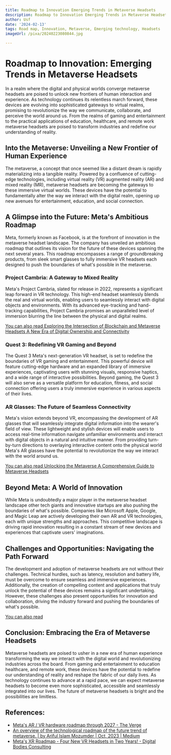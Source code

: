 ```yaml
---
title: Roadmap to Innovation Emerging Trends in Metaverse Headsets
description: Roadmap to Innovation Emerging Trends in Metaverse Headsets
author: Usf
date: '2024-02-13'
tags: Road map, Innovation, Metaverse, Emerging technology, Headsets
imageUrl: /pixa/20240223080844.jpg

---
```

# Roadmap to Innovation: Emerging Trends in Metaverse Headsets

In  a  realm where the digital  and physical worlds converge metaverse headsets are poised to  unlock new frontiers of human interaction  and experience. As technology continues its  relentless march forward, these devices  are evolving into sophisticated gateways to virtual realms, promising to revolutionize the way we communicate, collaborate, and perceive the world around us. From the realms of gaming and entertainment to  the practical  applications of education, healthcare, and remote work metaverse headsets are poised to transform industries and redefine our understanding of reality.

## Into the Metaverse: Unveiling a New Frontier of Human Experience

The metaverse, a  concept that once seemed like a distant dream is rapidly materializing into a tangible reality. Powered by a confluence of  cutting-edge technologies, including virtual reality (VR) augmented reality (AR) and mixed reality (MR),  metaverse headsets are becoming the gateways to these immersive virtual worlds. These devices have the potential to fundamentally alter the way we interact  with the digital realm, opening up new  avenues for entertainment, education, and social connection.

## A Glimpse into the Future: Meta's Ambitious Roadmap

Meta, formerly known as Facebook, is at  the forefront of innovation in the metaverse headset landscape. The company has unveiled an ambitious roadmap that outlines its vision for the future of these devices  spanning the  next several years.  This roadmap encompasses a range of groundbreaking products, from  sleek smart glasses to  fully immersive VR headsets each designed to push the boundaries of what's possible in the metaverse.

### Project Cambria: A Gateway to Mixed Reality

Meta's Project Cambria, slated for release in 2022, represents a significant leap forward in VR technology. This high-end headset seamlessly blends  the real and virtual worlds, enabling users to seamlessly  interact  with digital objects and environments. With its advanced  eye-tracking  and hand-tracking capabilities, Project Cambria promises  an unparalleled level of immersion blurring the line between the physical  and digital realms.

[You can also read Exploring the Intersection of Blockchain and Metaverse Headsets A New Era of Digital Ownership and Connectivity](Exploring%20the%20Intersection%20of%20Blockchain%20and%20Metaverse%20Headsets%20A%20New%20Era%20of%20Digital%20Ownership%20and%20Connectivity)


### Quest 3: Redefining VR Gaming  and Beyond

The Quest 3 Meta's next-generation  VR headset, is  set to redefine the boundaries of VR gaming  and  entertainment. This powerful device will feature  cutting-edge hardware and an expanded library of immersive experiences, captivating users with  stunning visuals, responsive haptics, and a wide range of interactive possibilities.  Beyond gaming, the Quest 3 will also serve as a versatile platform for education, fitness, and social connection offering  users a truly immersive experience in various aspects of their lives.

### AR Glasses: The  Future of Seamless Connectivity

Meta's vision extends beyond VR, encompassing the development of AR  glasses that will seamlessly integrate  digital information into the wearer's field of view. These lightweight and  stylish devices will  enable users to access real-time information navigate unfamiliar environments and interact with digital objects in a  natural and intuitive manner. From providing turn-by-turn directions to overlaying interactive content  onto the physical world Meta's AR glasses have the potential to revolutionize the  way  we interact with the world around us.

[You can also read  Unlocking the Metaverse A  Comprehensive Guide to Metaverse  Headsets](Unlocking%20the%20Metaverse%20A%20Comprehensive%20Guide%20to%20Metaverse%20Headsets)


## Beyond Meta: A World of Innovation

While Meta is undoubtedly a major player in the metaverse headset landscape other tech giants  and innovative startups are also pushing the  boundaries of what's possible. Companies like Microsoft Apple, Google, and Magic Leap are actively developing their own AR  and VR technologies, each with unique strengths and approaches.  This competitive landscape is driving rapid innovation resulting in a constant  stream of new devices and experiences that captivate users' imaginations.

## Challenges and Opportunities: Navigating the Path Forward

The development and adoption of metaverse headsets are  not without their challenges. Technical hurdles, such as latency, resolution  and battery life, must be overcome to  ensure seamless and immersive  experiences. Additionally, the creation of compelling content and  applications that truly unlock the potential of these devices remains  a significant undertaking.  However,  these challenges also present opportunities for innovation  and  collaboration, driving the industry forward and pushing the boundaries of what's possible.

[You can  also read ]()


## Conclusion: Embracing the Era of Metaverse Headsets

Metaverse headsets are poised to usher in a new era of human experience transforming the way  we interact with  the  digital world and revolutionizing  industries across the board. From gaming and entertainment to education healthcare, and  remote work, these devices have the potential to redefine  our understanding of reality and reshape the fabric of our daily lives. As  technology continues to advance  at a rapid pace, we can expect metaverse headsets to become  even  more sophisticated, accessible and seamlessly  integrated  into our lives. The future of metaverse headsets is bright and the possibilities are limitless.

## References:
- [Meta's AR / VR hardware roadmap through 2027 - The Verge](https://www.theverge.com/2023/2/28/23619730/meta-vr-oculus-ar-glasses-smartwatch-plans)
- [An overview of the technological roadmap of the future trend of metaverse. | by Ariful Islam Mozumder | Oct, 2023 | Medium](https://medium.com/@arifulislamro/an-overview-of-the-technological-roadmap-of-the-future-trend-of-metaverse-b7fc0a26d04b)
- [Meta's XR Roadmap - Four New VR Headsets in Two Years! - Digital Bodies Consulting](https://www.digitalbodies.net/metas-xr-roadmap-four-new-vr-headsets-in-two-years/)
